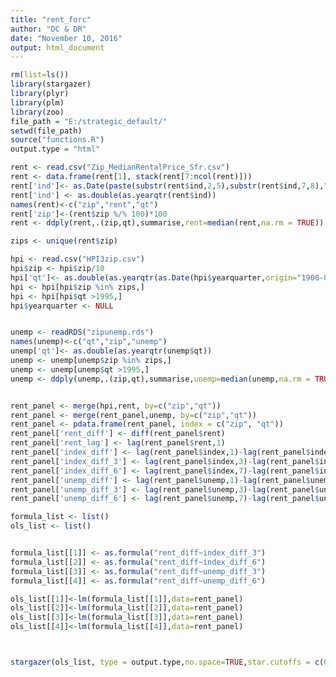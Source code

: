 ```yaml
---
title: "rent_forc"
author: "DC & DR"
date: "November 10, 2016"
output: html_document
---
```



```r
rm(list=ls())
library(stargazer)
library(plyr)
library(plm)
library(zoo)
file_path = "E:/strategic_default/"
setwd(file_path)
source("functions.R")
output.type = "html"

rent <- read.csv("Zip_MedianRentalPrice_Sfr.csv")
rent <- data.frame(rent[1], stack(rent[7:ncol(rent)]))
rent['ind']<- as.Date(paste(substr(rent$ind,2,5),substr(rent$ind,7,8),"01",sep = "-"))
rent['ind'] <- as.double(as.yearqtr(rent$ind))
names(rent)<-c("zip","rent","qt")
rent['zip']<-(rent$zip %/% 100)*100
rent <- ddply(rent,.(zip,qt),summarise,rent=median(rent,na.rm = TRUE))

zips <- unique(rent$zip)

hpi <- read.csv("HPI3zip.csv")
hpi$zip <- hpi$zip/10
hpi['qt']<- as.double(as.yearqtr(as.Date(hpi$yearquarter,origin="1900-01-01")))
hpi <- hpi[hpi$zip %in% zips,]
hpi <- hpi[hpi$qt >1995,]
hpi$yearquarter <- NULL


unemp <- readRDS("zipunemp.rds")
names(unemp)<-c("qt","zip","unemp")
unemp['qt']<- as.double(as.yearqtr(unemp$qt))
unemp <- unemp[unemp$zip %in% zips,]
unemp <- unemp[unemp$qt >1995,]
unemp <- ddply(unemp,.(zip,qt),summarise,unemp=median(unemp,na.rm = TRUE))


rent_panel <- merge(hpi,rent, by=c("zip","qt"))
rent_panel <- merge(rent_panel,unemp, by=c("zip","qt"))
rent_panel <- pdata.frame(rent_panel, index = c("zip", "qt"))
rent_panel['rent_diff'] <- diff(rent_panel$rent)
rent_panel['rent_lag'] <- lag(rent_panel$rent,1)
rent_panel['index_diff'] <- lag(rent_panel$index,1)-lag(rent_panel$index,6)
rent_panel['index_diff_3'] <- lag(rent_panel$index,3)-lag(rent_panel$index,9)
rent_panel['index_diff_6'] <- lag(rent_panel$index,7)-lag(rent_panel$index,13)
rent_panel['unemp_diff'] <- lag(rent_panel$unemp,1)-lag(rent_panel$unemp,6)
rent_panel['unemp_diff_3'] <- lag(rent_panel$unemp,3)-lag(rent_panel$unemp,9)
rent_panel['unemp_diff_6'] <- lag(rent_panel$unemp,7)-lag(rent_panel$unemp,13)

formula_list <- list()
ols_list <- list()


formula_list[[1]] <- as.formula("rent_diff~index_diff_3")
formula_list[[2]] <- as.formula("rent_diff~index_diff_6")
formula_list[[3]] <- as.formula("rent_diff~unemp_diff_3")
formula_list[[4]] <- as.formula("rent_diff~unemp_diff_6")

ols_list[[1]]<-lm(formula_list[[1]],data=rent_panel)
ols_list[[2]]<-lm(formula_list[[2]],data=rent_panel)
ols_list[[3]]<-lm(formula_list[[3]],data=rent_panel)
ols_list[[4]]<-lm(formula_list[[4]],data=rent_panel)



stargazer(ols_list, type = output.type,no.space=TRUE,star.cutoffs = c(0.05))

```

